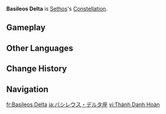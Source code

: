 {{Constellation Overview Infobox
|image       = Basileos Delta
|character   = Sethos
|meaning     = Delta of the Basileus
}}
'''Basileos Delta''' is [[Sethos]]'s [[Constellation]].

==Gameplay==
{{Constellation Table|Sethos}}

==Other Languages==
{{Other Languages
|en       = Basileos Delta
|en_lang  = grc
|en_tl    = Delta of the {{w|Basileus}}
|zhs      = 圣名环座
|zhs_rm   = Shèngmínghuán Zuò
|zht      = 聖名環座
|zht_rm   = Shèngmínghuán Zuò
|zh_tl    = Holy Name Circle Constellation
|ja       = バシレウス・デルタ座
|ja_rm    = Bashireusu Deruta-za
|ja_tl    = Basileus Delta Constellation
|ko       = 카르투슈<->자리
|ko_tl    = {{w|Cartouche}} Constellation
|es       = Basileos Delta
|fr       = Basileos Delta
|ru       = Картуш
|ru_tl    = Cartouche
|th       = Basileos Delta
|vi       = Cung {{tt|Thánh Danh Hoàn|圣名环}}
|vi_tl    = 
|de       = Basileos Delta
|id       = Basileos Delta
|pt       = Basileos Delta
|tr       = Şen Halkası
|tr_tl    = 
|it       = Basileos Delta
}}

==Change History==
{{Change History|4.7}}

==Navigation==
{{Constellation Navbox}}

[[fr:Basileos Delta]]
[[ja:バシレウス・デルタ座]]
[[vi:Thánh Danh Hoàn]]